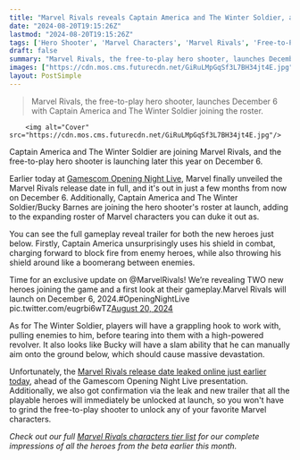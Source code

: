 ```yaml
---
title: "Marvel Rivals reveals Captain America and The Winter Soldier, and confirms its leaked December release date"
date: "2024-08-20T19:15:26Z"
lastmod: "2024-08-20T19:15:26Z"
tags: ['Hero Shooter', 'Marvel Characters', 'Marvel Rivals', 'Free-to-Play', 'Gamescom Opening Night Live']
draft: false
summary: "Marvel Rivals, the free-to-play hero shooter, launches December 6 with Captain America and The Winter Soldier joining the roster."
images: ["https://cdn.mos.cms.futurecdn.net/GiRuLMpGqSf3L7BH34jt4E.jpg"]
layout: PostSimple
---
```

> Marvel Rivals, the free-to-play hero shooter, launches December 6 with Captain America and The Winter Soldier joining the roster.


        <img alt="Cover" src="https://cdn.mos.cms.futurecdn.net/GiRuLMpGqSf3L7BH34jt4E.jpg"/>
        
Captain America and The Winter Soldier are joining Marvel Rivals, and the free-to-play hero shooter is launching later this year on December 6.

Earlier today at [Gamescom Opening Night Live](https://www.gamesradar.com/games/gamescom-opening-night-live-live-coverage-2024-everything-announced/), Marvel finally unveiled the Marvel Rivals release date in full, and it's out in just a few months from now on December 6. Additionally, Captain America and The Winter Soldier/Bucky Barnes are joining the hero shooter's roster at launch, adding to the expanding roster of Marvel characters you can duke it out as.

You can see the full gameplay reveal trailer for both the new heroes just below. Firstly, Captain America unsurprisingly uses his shield in combat, charging forward to block fire from enemy heroes, while also throwing his shield around like a boomerang between enemies.

Time for an exclusive update on @MarvelRivals! We’re revealing TWO new heroes joining the game and a first look at their gameplay.Marvel Rivals will launch on December 6, 2024.#OpeningNightLive pic.twitter.com/eugrbi6wTZ[August 20, 2024](https://twitter.com/summergamefest/status/1825973174569214261)

As for The Winter Soldier, players will have a grappling hook to work with, pulling enemies to him, before tearing into them with a high-powered revolver. It also looks like Bucky will have a slam ability that he can manually aim onto the ground below, which should cause massive devastation.

Unfortunately, the [Marvel Rivals release date leaked online just earlier today](https://www.gamesradar.com/games/third-person-shooter/marvel-rivals-release-date-leaks-as-the-overwatch-2-challenger-heads-for-december-launch-with-all-heroes-unlocked-from-the-start/), ahead of the Gamescom Opening Night Live presentation. Additionally, we also got confirmation via the leak and new trailer that all the playable heroes will immediately be unlocked at launch, so you won't have to grind the free-to-play shooter to unlock any of your favorite Marvel characters.

*Check out our full *[<em>Marvel Rivals characters tier list</em>](https://www.gamesradar.com/games/third-person-shooter/marvel-rivals-characters-tier-list/)* for our complete impressions of all the heroes from the beta earlier this month.*
        
